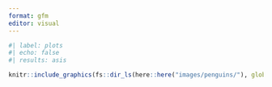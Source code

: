 ```yaml
---
format: gfm
editor: visual
---
```


```r
#| label: plots
#| echo: false
#| results: asis

knitr::include_graphics(fs::dir_ls(here::here("images/penguins/"), glob = "*.jpg|*.png"))
```

